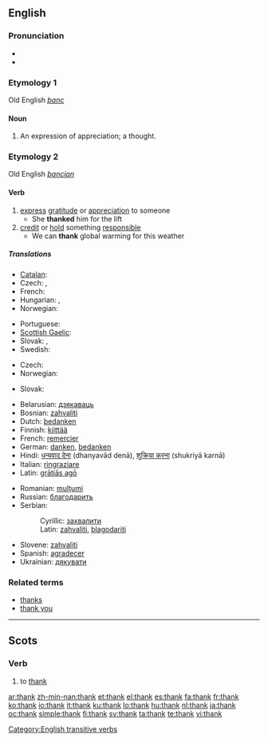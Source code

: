 {{also|thanks}}
==English==

===Pronunciation===
* {{audio|en-us-thank.ogg|Audio (US)}}
* {{rhymes|æŋk}}

===Etymology 1===
Old English ''[[þanc]]''

====Noun====
{{en-noun}}

# {{obsolete}} An expression of appreciation; a thought.

===Etymology 2===
Old English ''[[þancian]]''

====Verb====
{{en-verb}}

# [[express]] [[gratitude]] or [[appreciation]] to someone
#* She '''thanked''' him for the lift
# [[credit]] or [[hold]] something [[responsible]]
#* We can '''thank''' global warming for this weather

=====Translations=====
{{trans-top|express gratitude or appreciation to someone}}
* [[Catalan]]: {{t+|ca|agrair}}
* Czech: {{t-|cs|děkovat}}, {{t-|cs|poděkovat}}
* French: {{t|fr|remercier}}
* Hungarian: {{t|hu|megköszön}},  {{t+|hu|köszön}}
* Norwegian: {{t+|no|takke}}
{{trans-mid}}
* Portuguese: {{t+|pt|agradecer}}
* [[Scottish Gaelic]]: {{t-|gd|thoir taing do}}
* Slovak: {{t-|sk|ďakovať}}, {{t-|sk|poďakovať}}
* Swedish: {{t+|sv|tacka}}
{{trans-bottom}}

{{trans-top|credit or hold something responsible}}
* Czech: {{t-|cs|poděkovat}}
* Norwegian: {{t+|no|takke}}
{{trans-mid}}
* Slovak: {{t-|sk|poďakovať}}
{{trans-bottom}}

{{checktrans-top|express gratitude}}
* Belarusian: [[дзякаваць]]
* Bosnian: [[zahvaliti#Bosnian|zahvaliti]]
* Dutch: [[bedanken]]
* Finnish: [[kiittää]]
* French: [[remercier]]
* German: [[danken]], [[bedanken]]
* Hindi: [[धन्यवाद देना]] (dhanyavād denā), [[शुक्रिया करना]] (shukriyā karnā)
* Italian: [[ringraziare]]
* Latin: [[gratias ago|grātiās agō]]
{{trans-mid}}
* Romanian: [[mulţumi]]
* Russian: [[благодарить]]
* Serbian:
*: Cyrillic: [[захвалити#Serbian|захвалити]]
*: Latin: [[zahvaliti#Serbian|zahvaliti]], [[blagodariti]]
* Slovene: [[zahvaliti]]
* Spanish: [[agradecer]]
* Ukrainian: [[дякувати]]
{{trans-bottom}}

===Related terms===
* [[thanks]]
* [[thank you]]

[[Category:English transitive verbs]]

----

==Scots==

===Verb===
{{sco-verb|thanks|thankin|thankit|thankit}}

# to [[#English|thank]]

[[ar:thank]]
[[zh-min-nan:thank]]
[[et:thank]]
[[el:thank]]
[[es:thank]]
[[fa:thank]]
[[fr:thank]]
[[ko:thank]]
[[io:thank]]
[[it:thank]]
[[ku:thank]]
[[lo:thank]]
[[hu:thank]]
[[nl:thank]]
[[ja:thank]]
[[oc:thank]]
[[simple:thank]]
[[fi:thank]]
[[sv:thank]]
[[ta:thank]]
[[te:thank]]
[[vi:thank]]